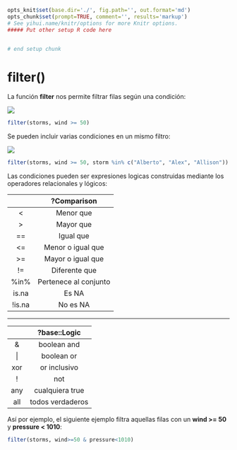 ```r
opts_knit$set(base.dir='./', fig.path='', out.format='md')
opts_chunk$set(prompt=TRUE, comment='', results='markup')
# See yihui.name/knitr/options for more Knitr options.
##### Put other setup R code here


# end setup chunk
```
# filter()

La función __filter__ nos permite filtrar filas según una condición:  



![](filter.PNG)  


```r
filter(storms, wind >= 50)

```  



Se pueden incluir varias condiciones en un mismo filtro: 


![](filter1.PNG)  



```r
filter(storms, wind >= 50, storm %in% c("Alberto", "Alex", "Allison"))

```  


  
  
Las condiciones pueden ser expresiones logicas construidas mediante los operadores relacionales y lógicos:  



|     |  ?Comparison |
| :---: | :---: |
| < | Menor que |
| > | Mayor que |
| == | Igual que |
| <= | Menor o igual que |
| >= | Mayor o igual que |
| != | Diferente que |
| %in% | Pertenece al conjunto |
| is.na | Es NA |
| !is.na | No es NA |  

---


|      | ?base::Logic |
| :---: | :---: |
| & | boolean and |
| \| | boolean or |
| xor | or inclusivo |
| ! | not |
| any | cualquiera true |
| all | todos verdaderos |  




Así por ejemplo, el siguiente ejemplo filtra aquellas filas con un __wind >= 50__ y __pressure < 1010__:  


```r

filter(storms, wind>=50 & pressure<1010)

```  


